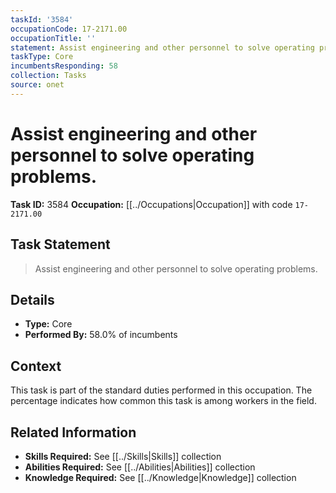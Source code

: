 ```yaml
---
taskId: '3584'
occupationCode: 17-2171.00
occupationTitle: ''
statement: Assist engineering and other personnel to solve operating problems.
taskType: Core
incumbentsResponding: 58
collection: Tasks
source: onet
---
```

# Assist engineering and other personnel to solve operating problems.

**Task ID:** 3584
**Occupation:** [[../Occupations|Occupation]] with code `17-2171.00`

## Task Statement

> Assist engineering and other personnel to solve operating problems.

## Details

- **Type:** Core
- **Performed By:** 58.0% of incumbents

## Context

This task is part of the standard duties performed in this occupation. The percentage indicates how common this task is among workers in the field.

## Related Information

- **Skills Required:** See [[../Skills|Skills]] collection
- **Abilities Required:** See [[../Abilities|Abilities]] collection
- **Knowledge Required:** See [[../Knowledge|Knowledge]] collection
